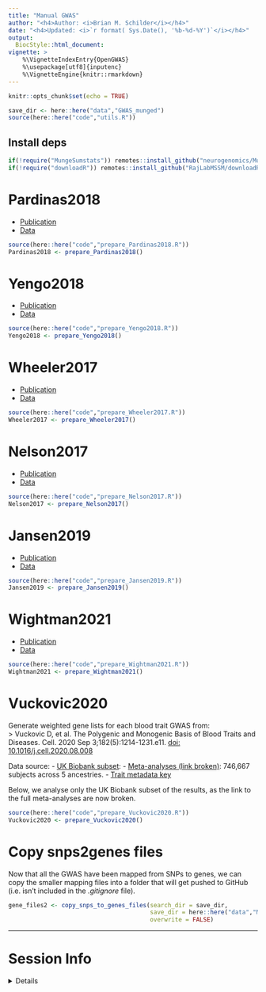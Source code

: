 ```yaml
---
title: "Manual GWAS"
author: "<h4>Author: <i>Brian M. Schilder</i></h4>"
date: "<h4>Updated: <i>`r format( Sys.Date(), '%b-%d-%Y')`</i></h4>"
output:
  BiocStyle::html_document:
vignette: >
    %\VignetteIndexEntry{OpenGWAS} 
    %\usepackage[utf8]{inputenc}
    %\VignetteEngine{knitr::rmarkdown}
---
```


```r
knitr::opts_chunk$set(echo = TRUE)

save_dir <- here::here("data","GWAS_munged")
source(here::here("code","utils.R"))
```

## Install deps 

```r
if(!require("MungeSumstats")) remotes::install_github("neurogenomics/MungeSumstats",dependencies = TRUE)
if(!require("downloadR")) remotes::install_github("RajLabMSSM/downloadR")
```

# Pardinas2018

- [Publication](https://doi.org/10.1038/s41588-018-0059-2)
- [Data](https://walters.psycm.cf.ac.uk/)

```r
source(here::here("code","prepare_Pardinas2018.R"))
Pardinas2018 <- prepare_Pardinas2018()
```


# Yengo2018

- [Publication](https://doi.org/10.1093/hmg/ddy271)
- [Data](https://portals.broadinstitute.org/collaboration/giant/index.php/GIANT_consortium_data_files)

```r
source(here::here("code","prepare_Yengo2018.R"))
Yengo2018 <- prepare_Yengo2018()
```

# Wheeler2017

- [Publication](https://doi.org/10.1371/journal.pmed.1002383)
- [Data](http://magicinvestigators.org/downloads/)

```r
source(here::here("code","prepare_Wheeler2017.R"))
Wheeler2017 <- prepare_Wheeler2017()
```


# Nelson2017

- [Publication](https://doi.org/10.1038/ng.3913)
- [Data](http://www.cardiogramplusc4d.org/data-downloads/)

```r
source(here::here("code","prepare_Nelson2017.R"))
Nelson2017 <- prepare_Nelson2017()
```

# Jansen2019

- [Publication](https://doi.org/10.1038/s41588-018-0311-9)
- [Data](https://ctg.cncr.nl/software/summary_statistics)

```r
source(here::here("code","prepare_Jansen2019.R"))
Jansen2019 <- prepare_Jansen2019()
```

# Wightman2021

- [Publication](https://doi.org/10.1038/s41588-021-00921-z)
- [Data](https://ctg.cncr.nl/software/summary_statistics)

```r
source(here::here("code","prepare_Wightman2021.R"))
Wightman2021 <- prepare_Wightman2021()
```
 
# Vuckovic2020

Generate weighted gene lists for each blood trait GWAS from:  
> Vuckovic D, et al. The Polygenic and Monogenic Basis of Blood Traits and Diseases. Cell. 2020 Sep 3;182(5):1214-1231.e11. [doi: 10.1016/j.cell.2020.08.008](https://doi.org/10.1016/j.cell.2020.08.008)

Data source: 
- [UK Biobank subset](ftp://ftp.sanger.ac.uk/pub/project/humgen/summary_statistics/UKBB_blood_cell_traits/): 
- [Meta-analyses (link broken)](http://www.mhi-humangenetics.org/en/resources): 746,667 subjects across 5 ancestries.
- [Trait metadata key](https://www.cell.com/cms/10.1016/j.cell.2020.08.008/attachment/ab993af6-e2f4-4681-9308-30aaa50d3953/mmc1.xlsx)

Below, we analyse only the UK Biobank subset of the results, as the link to the full meta-analyses are now broken. 

```r
source(here::here("code","prepare_Vuckovic2020.R"))
Vuckovic2020 <- prepare_Vuckovic2020()
```

# Copy snps2genes files

Now that all the GWAS have been mapped from SNPs to genes, 
we can copy the smaller mapping files into a folder that will 
get pushed to GitHub (i.e. isn't included in the *.gitignore* file).

```r
gene_files2 <- copy_snps_to_genes_files(search_dir = save_dir,
                                        save_dir = here::here("data","MAGMA_Files"), 
                                        overwrite = FALSE) 
```

<hr> 

# Session Info

<details>

```r
utils::sessionInfo()
```

</details>

<br>

